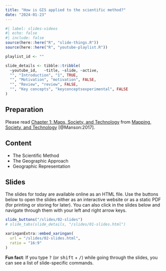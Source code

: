 ```yaml
---
title: "How is GIS applied to the scientific method?"
date: "2024-01-23"
---
```


```r
#| label: slides-videos
#| echo: false
#| include: false
source(here::here("R", "slide-things.R"))
source(here::here("R", "youtube-playlist.R"))

playlist_id <- ""

slide_details <- tibble::tribble(
  ~youtube_id,   ~title, ~slide, ~active,
  "", "Introduction", "1", TRUE,
  "", "Motivation", "motivation", FALSE,
  "", "Review", "review", FALSE,
  "", "Key concepts", "keyconceptsexperimental", FALSE
)
```

## Preparation
Please read [Chapter 1: Maps, Society, and Technology](https://open.lib.umn.edu/mapping/chapter/1-maps-society-and-technology/) from [Mapping, Society, and Technology](https://open.lib.umn.edu/mapping/) [@Manson:2017].

## Content

- The Scientific Method
- The Geographic Approach
- Geographic Representation

## Slides

The slides for today are available online as an HTML file. Use the buttons below to open the slides either as an interactive website or as a static PDF (for printing or storing for later). You can also click in the slides below and navigate through them with your left and right arrow keys.

```r
slide_buttons("/slides/02-slides")
# slide_tabs(slide_details, "/slides/01-slides.html")
```

```r
xaringanExtra::embed_xaringan(
  url = "/slides/02-slides.html",
  ratio = "16:9"
)
```

:::{.callout-tip}
**Fun fact**: If you type <kbd>?</kbd> (or <kbd>shift</kbd> + <kbd>/</kbd>) while going through the slides, you can see a list of slide-specific commands.
:::
